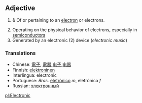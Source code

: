 ==Adjective==

#{{physics}} & {{chemistry}} Of or pertaining to an [[electron]] or electrons.
#Operating on the physical behavior of electrons, especially in [[semiconductor]]s
#Generated by an electronic (2) device (''electronic music'')

===Translations===
*Chinese: [[電子]], [[電器]],[[电子]],[[电器]]
*Finnish: [[elektroninen]]
*Interlingua: electronic
*Portuguese: ''Bras.'' [[eletrônico]] ''m'', eletrônica ''f''
*Russian: [[электронный]]

[[pl:Electronic]]